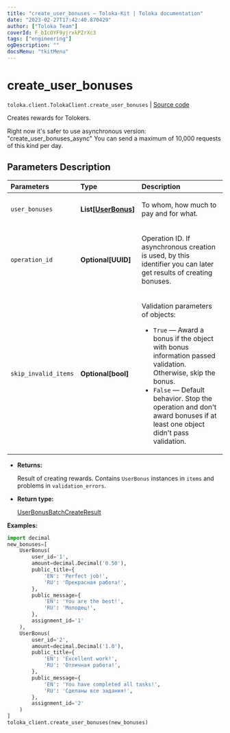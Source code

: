 ```yaml
---
title: "create_user_bonuses — Toloka-Kit | Toloka documentation"
date: "2023-02-27T17:42:40.870429"
author: ["Toloka Team"]
coverId: F_bIcOYF9yjrxkPZrXc3
tags: ["engineering"]
ogDescription: ""
docsMenu: "tkitMenu"
---
```


# create_user_bonuses
`toloka.client.TolokaClient.create_user_bonuses` | [Source code](https://github.com/Toloka/toloka-kit/blob/v1.1.4/src/client/__init__.py#L2937)

Creates rewards for Tolokers.

Right now it's safer to use asynchronous version: "create_user_bonuses_async"
You can send a maximum of 10,000 requests of this kind per day.

## Parameters Description

| Parameters | Type | Description |
| :----------| :----| :-----------|
`user_bonuses`|**List\[[UserBonus](/docs/toloka-kit/reference/toloka.client.user_bonus.UserBonus)\]**|<p>To whom, how much to pay and for what.</p>
`operation_id`|**Optional\[UUID\]**|<p>Operation ID. If asynchronous creation is used, by this identifier you can later get results of creating bonuses.</p>
`skip_invalid_items`|**Optional\[bool\]**|<p>Validation parameters of objects:</p> <ul> <li>`True` — Award a bonus if the object with bonus information passed validation. Otherwise, skip the bonus.</li> <li>`False` — Default behavior. Stop the operation and don&#x27;t award bonuses if at least one object didn&#x27;t pass validation.</li> </ul>

* **Returns:**

  Result of creating rewards. Contains `UserBonus` instances in `items` and
problems in `validation_errors`.

* **Return type:**

  [UserBonusBatchCreateResult](/docs/toloka-kit/reference/toloka.client.batch_create_results.UserBonusBatchCreateResult)

**Examples:**

```python
import decimal
new_bonuses=[
    UserBonus(
        user_id='1',
        amount=decimal.Decimal('0.50'),
        public_title={
            'EN': 'Perfect job!',
            'RU': 'Прекрасная работа!',
        },
        public_message={
            'EN': 'You are the best!',
            'RU': 'Молодец!',
        },
        assignment_id='1'
    ),
    UserBonus(
        user_id='2',
        amount=decimal.Decimal('1.0'),
        public_title={
            'EN': 'Excellent work!',
            'RU': 'Отличная работа!',
        },
        public_message={
            'EN': 'You have completed all tasks!',
            'RU': 'Сделаны все задания!',
        },
        assignment_id='2'
    )
]
toloka_client.create_user_bonuses(new_bonuses)
```